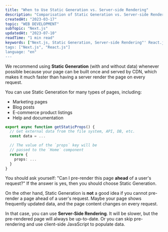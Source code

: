 ```yaml
---
title: "When to Use Static Generation vs. Server-side Rendering"
description: "Comparisation of Static Generation vs. Server-side Rendering"
createdAt: "2023-03-17"
topic: "WEB DEVELOPMENT"
subTopic: "Next.js"
updatedAt: "2023-07-10"
readTime: "1 min read"
keywords: ["Next.js, Static Generation, Server-side Rendering"' React.js]
tags: ["Next.js", "React.js"]
language: "en"
---
```


We recommend using **Static Generation** (with and without data) whenever possible because your page can be built once and served by CDN, which makes it much faster than having a server render the page on every request.

You can use Static Generation for many types of pages, including:

- Marketing pages
- Blog posts
- E-commerce product listings
- Help and documentation

```ts
export async function getStaticProps() {
  // Get external data from the file system, API, DB, etc.
  const data = ...

  // The value of the `props` key will be
  // passed to the `Home` component
  return {
    props: ...
  }
}
```

You should ask yourself: "Can I pre-render this page **ahead** of a user's request?" If the answer is yes, then you should choose Static Generation.

On the other hand, Static Generation is **not** a good idea if you cannot pre-render a page ahead of a user's request. Maybe your page shows frequently updated data, and the page content changes on every request.

In that case, you can use **Server-Side Rendering**. It will be slower, but the pre-rendered page will always be up-to-date. Or you can skip pre-rendering and use client-side JavaScript to populate data.
